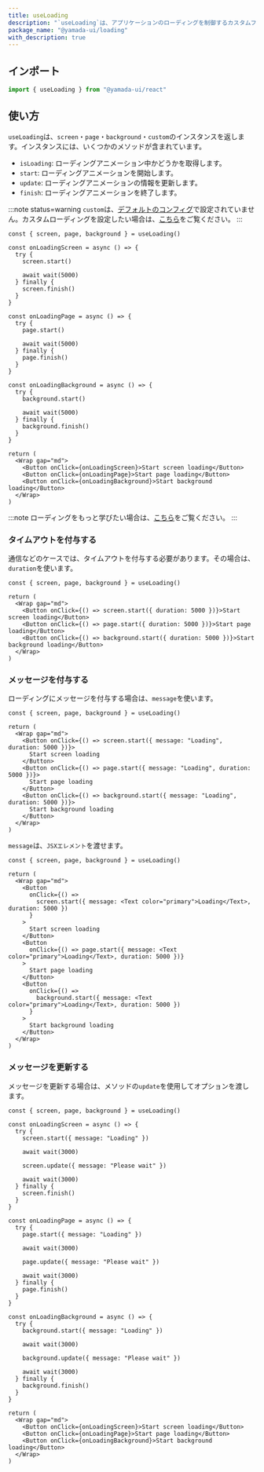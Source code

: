 ```yaml
---
title: useLoading
description: "`useLoading`は、アプリケーションのローディングを制御するカスタムフックです。"
package_name: "@yamada-ui/loading"
with_description: true
---
```


## インポート

```ts
import { useLoading } from "@yamada-ui/react"
```

## 使い方

`useLoading`は、`screen`・`page`・`background`・`custom`のインスタンスを返します。インスタンスには、いくつかのメソッドが含まれています。

- `isLoading`: ローディングアニメーション中かどうかを取得します。
- `start`: ローディングアニメーションを開始します。
- `update`: ローディングアニメーションの情報を更新します。
- `finish`: ローディングアニメーションを終了します。

:::note status=warning
`custom`は、[デフォルトのコンフィグ](/styled-system/configure/default-config)で設定されていません。カスタムローディングを設定したい場合は、[こちら](#カスタムコンポーネントを使う)をご覧ください。
:::

```tsx functional=true
const { screen, page, background } = useLoading()

const onLoadingScreen = async () => {
  try {
    screen.start()

    await wait(5000)
  } finally {
    screen.finish()
  }
}

const onLoadingPage = async () => {
  try {
    page.start()

    await wait(5000)
  } finally {
    page.finish()
  }
}

const onLoadingBackground = async () => {
  try {
    background.start()

    await wait(5000)
  } finally {
    background.finish()
  }
}

return (
  <Wrap gap="md">
    <Button onClick={onLoadingScreen}>Start screen loading</Button>
    <Button onClick={onLoadingPage}>Start page loading</Button>
    <Button onClick={onLoadingBackground}>Start background loading</Button>
  </Wrap>
)
```

:::note
ローディングをもっと学びたい場合は、[こちら](/styled-system/loading)をご覧ください。
:::

### タイムアウトを付与する

通信などのケースでは、タイムアウトを付与する必要があります。その場合は、`duration`を使います。

```tsx functional=true
const { screen, page, background } = useLoading()

return (
  <Wrap gap="md">
    <Button onClick={() => screen.start({ duration: 5000 })}>Start screen loading</Button>
    <Button onClick={() => page.start({ duration: 5000 })}>Start page loading</Button>
    <Button onClick={() => background.start({ duration: 5000 })}>Start background loading</Button>
  </Wrap>
)
```

### メッセージを付与する

ローディングにメッセージを付与する場合は、`message`を使います。

```tsx functional=true
const { screen, page, background } = useLoading()

return (
  <Wrap gap="md">
    <Button onClick={() => screen.start({ message: "Loading", duration: 5000 })}>
      Start screen loading
    </Button>
    <Button onClick={() => page.start({ message: "Loading", duration: 5000 })}>
      Start page loading
    </Button>
    <Button onClick={() => background.start({ message: "Loading", duration: 5000 })}>
      Start background loading
    </Button>
  </Wrap>
)
```

`message`は、`JSXエレメント`を渡せます。

```tsx functional=true
const { screen, page, background } = useLoading()

return (
  <Wrap gap="md">
    <Button
      onClick={() =>
        screen.start({ message: <Text color="primary">Loading</Text>, duration: 5000 })
      }
    >
      Start screen loading
    </Button>
    <Button
      onClick={() => page.start({ message: <Text color="primary">Loading</Text>, duration: 5000 })}
    >
      Start page loading
    </Button>
    <Button
      onClick={() =>
        background.start({ message: <Text color="primary">Loading</Text>, duration: 5000 })
      }
    >
      Start background loading
    </Button>
  </Wrap>
)
```

### メッセージを更新する

メッセージを更新する場合は、メソッドの`update`を使用してオプションを渡します。

```tsx functional=true
const { screen, page, background } = useLoading()

const onLoadingScreen = async () => {
  try {
    screen.start({ message: "Loading" })

    await wait(3000)

    screen.update({ message: "Please wait" })

    await wait(3000)
  } finally {
    screen.finish()
  }
}

const onLoadingPage = async () => {
  try {
    page.start({ message: "Loading" })

    await wait(3000)

    page.update({ message: "Please wait" })

    await wait(3000)
  } finally {
    page.finish()
  }
}

const onLoadingBackground = async () => {
  try {
    background.start({ message: "Loading" })

    await wait(3000)

    background.update({ message: "Please wait" })

    await wait(3000)
  } finally {
    background.finish()
  }
}

return (
  <Wrap gap="md">
    <Button onClick={onLoadingScreen}>Start screen loading</Button>
    <Button onClick={onLoadingPage}>Start page loading</Button>
    <Button onClick={onLoadingBackground}>Start background loading</Button>
  </Wrap>
)
```
